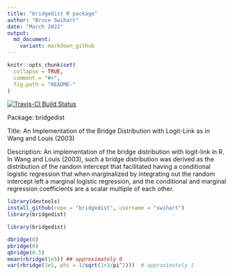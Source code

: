 ```yaml
---
title: "bridgedist R package"
author: "Bruce Swihart"
date: "March 2022"
output:
  md_document:
    variant: markdown_github
---
```


<!-- README.md is generated from README.Rmd. So, please edit this file -->

```r
knitr::opts_chunk$set(
  collapse = TRUE,
  comment = "#>",
  fig.path = "README-"
)
```

[![Travis-CI Build Status](https://travis-ci.org/swihart/bridgedist.svg?branch=master)](https://travis-ci.org/swihart/bridgedist)

Package: bridgedist

Title: An Implementation of the Bridge Distribution with Logit-Link as in Wang and Louis (2003)

Description: An implementation of the bridge distribution with logit-link in R.
    In Wang and Louis (2003), such a bridge distribution was derived as the distribution of
    the random intercept that facilitated having a conditional logistic regression that when
    marginalized by integrating out the random intercept left a marginal logistic regression,
    and the conditional and marginal regression coefficients are a scalar multiple of each other.

```r
library(devtools)
install_github(repo = "bridgedist", username = "swihart")
library(bridgedist)
```

```r
library(bridgedist)
```

```r
dbridge(0)
pbridge(0)
qbridge(0.5)
mean(rbridge(1e5)) ## approximately 0
var(rbridge(1e5, phi = 1/sqrt(1+3/pi^2)))  # approximately 1
```
